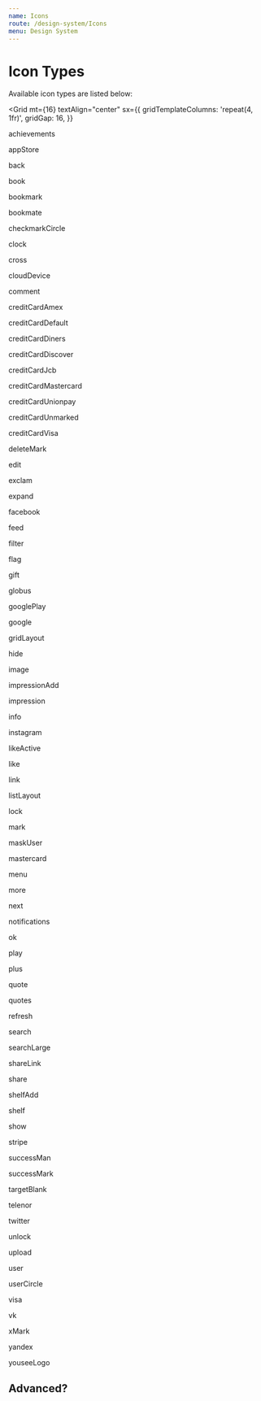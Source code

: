 ```yaml
---
name: Icons
route: /design-system/Icons
menu: Design System
---
```




# Icon Types

Available icon types are listed below:

<Grid
  mt={16}
  textAlign="center"
  sx={{
    gridTemplateColumns: 'repeat(4, 1fr)',
    gridGap: 16,
  }}
>
  <span>achievements</span>
  <Icon name="achievements" height="20px" width="20px" />

  <span>appStore</span>
  <Icon name="appStore" height="20px" width="20px" />

  <span>back</span>
  <Icon name="back" height="20px" width="20px" />

  <span>book</span>
  <Icon name="book" height="20px" width="20px"/>

  <span>bookmark</span>
  <Icon name="bookmark" height="20px" width="20px"/>

  <span>bookmate</span>
  <Icon name="bookmate" height="20px" width="20px"/>

  <span>checkmarkCircle</span>
  <Icon name="checkmarkCircle" height="20px" width="20px"/>

  <span>clock</span>
  <Icon name="clock" height="20px" width="20px"/>

  <span>cross</span>
  <Icon name="cross" height="20px" width="20px"/>

  <span>cloudDevice</span>
  <Icon name="cloudDevice" height="20px" width="20px"/>

  <span>comment</span>
  <Icon name="comment" height="20px" width="20px"/>

  <span>creditCardAmex</span>
  <Icon name="creditCardAmex" height="20px" width="20px"/>

  <span>creditCardDefault</span>
  <Icon name="creditCardDefault" height="20px" width="20px"/>

  <span>creditCardDiners</span>
  <Icon name="creditCardDiners" height="20px" width="20px"/>

  <span>creditCardDiscover</span>
  <Icon name="creditCardDiscover" height="20px" width="20px"/>

  <span>creditCardJcb</span>
  <Icon name="creditCardJcb" height="20px" width="20px"/>

  <span>creditCardMastercard</span>
  <Icon name="creditCardMastercard" height="20px" width="20px"/>

  <span>creditCardUnionpay</span>
  <Icon name="creditCardUnionpay" height="20px" width="20px"/>

  <span>creditCardUnmarked</span>
  <Icon name="creditCardUnmarked" height="20px" width="20px"/>

  <span>creditCardVisa</span>
  <Icon name="creditCardVisa" height="20px" width="20px"/>

  <span>deleteMark</span>
  <Icon name="deleteMark" height="20px" width="20px"/>

  <span>edit</span>
  <Icon name="edit" height="20px" width="20px"/>

  <span>exclam</span>
  <Icon name="exclam" height="20px" width="20px"/>

  <span>expand</span>
  <Icon name="expand" height="20px" width="20px"/>

  <span>facebook</span>
  <Icon name="facebook" height="20px" width="20px"/>

  <span>feed</span>
  <Icon name="feed" height="20px" width="20px"/>

  <span>filter</span>
  <Icon name="filter" height="20px" width="20px"/>

  <span>flag</span>
  <Icon name="flag" height="20px" width="20px"/>

  <span>gift</span>
  <Icon name="gift" height="20px" width="20px"/>

  <span>globus</span>
  <Icon name="globus" height="20px" width="20px"/>

  <span>googlePlay</span>
  <Icon name="googlePlay" height="20px" width="20px"/>

  <span>google</span>
  <Icon name="google" height="20px" width="20px"/>

  <span>gridLayout</span>
  <Icon name="gridLayout" height="20px" width="20px"/>

  <span>hide</span>
  <Icon name="hide" height="20px" width="20px"/>

  <span>image</span>
  <Icon name="image" height="20px" width="20px"/>

  <span>impressionAdd</span>
  <Icon name="impressionAdd" height="20px" width="20px"/>

  <span>impression</span>
  <Icon name="impression" height="20px" width="20px"/>

  <span>info</span>
  <Icon name="info" height="20px" width="20px"/>

  <span>instagram</span>
  <Icon name="instagram" height="20px" width="20px"/>

  <span>likeActive</span>
  <Icon name="likeActive" height="20px" width="20px"/>

  <span>like</span>
  <Icon name="like" height="20px" width="20px"/>

  <span>link</span>
  <Icon name="link" height="20px" width="20px"/>

  <span>listLayout</span>
  <Icon name="listLayout" height="20px" width="20px"/>

  <span>lock</span>
  <Icon name="lock" height="20px" width="20px"/>

  <span>mark</span>
  <Icon name="mark" height="20px" width="20px"/>

  <span>maskUser</span>
  <Icon name="maskUser" height="20px" width="20px"/>

  <span>mastercard</span>
  <Icon name="mastercard" height="20px" width="20px"/>

  <span>menu</span>
  <Icon name="menu" height="20px" width="20px"/>

  <span>more</span>
  <Icon name="more" height="20px" width="20px"/>

  <span>next</span>
  <Icon name="next" height="20px" width="20px"/>

  <span>notifications</span>
  <Icon name="notifications" height="20px" width="20px"/>

  <span>ok</span>
  <Icon name="ok" height="20px" width="20px"/>

  <span>play</span>
  <Icon name="play" height="20px" width="20px"/>

  <span>plus</span>
  <Icon name="plus" height="20px" width="20px"/>

  <span>quote</span>
  <Icon name="quote" height="20px" width="20px"/>

  <span>quotes</span>
  <Icon name="quotes" height="20px" width="20px"/>

  <span>refresh</span>
  <Icon name="refresh" height="20px" width="20px"/>

  <span>search</span>
  <Icon name="search" height="20px" width="20px"/>

  <span>searchLarge</span>
  <Icon name="searchLarge" height="20px" width="20px"/>

  <span>shareLink</span>
  <Icon name="shareLink" height="20px" width="20px"/>

  <span>share</span>
  <Icon name="share" height="20px" width="20px"/>

  <span>shelfAdd</span>
  <Icon name="shelfAdd" height="20px" width="20px"/>

  <span>shelf</span>
  <Icon name="shelf" height="20px" width="20px"/>

  <span>show</span>
  <Icon name="show" height="20px" width="20px"/>

  <span>stripe</span>
  <Icon name="stripe" height="20px" width="20px"/>

  <span>successMan</span>
  <Icon name="successMan" height="20px" width="20px"/>

  <span>successMark</span>
  <Icon name="successMark" height="20px" width="20px"/>

  <span>targetBlank</span>
  <Icon name="targetBlank" height="20px" width="20px"/>

  <span>telenor</span>
  <Icon name="telenor" height="20px" width="20px"/>

  <span>twitter</span>
  <Icon name="twitter" height="20px" width="20px"/>

  <span>unlock</span>
  <Icon name="unlock" height="20px" width="20px"/>

  <span>upload</span>
  <Icon name="upload" height="20px" width="20px"/>

  <span>user</span>
  <Icon name="user" height="20px" width="20px"/>

  <span>userCircle</span>
  <Icon name="userCircle" height="20px" width="20px"/>

  <span>visa</span>
  <Icon name="visa" height="20px" width="20px"/>

  <span>vk</span>
  <Icon name="vk" height="20px" width="20px"/>

  <span>xMark</span>
  <Icon name="xMark" height="20px" width="20px"/>

  <span>yandex</span>
  <Icon name="yandex" height="20px" width="20px"/>

  <span>youseeLogo</span>
  <Icon name="youseeLogo" height="20px" width="20px"/>

</Grid>


## Advanced?

<Playground>
  <Icon name="achievements" height="32px" width="32px" fill="bgOverlay" stroke="blue" />
  <Icon name="appStore" height="52px" width="52px" fill="brandBookmate" stroke="bgDefaultDark" />
  <Icon name="user" height="52px" width="52px" stroke="green" />
</Playground>

